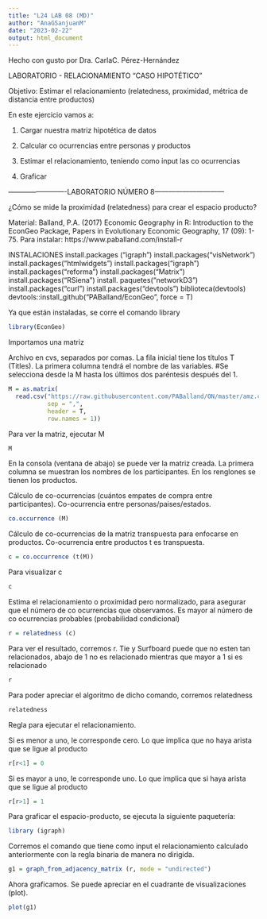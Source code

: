```yaml
---
title: "L24 LAB 08 (MD)"
author: "AnaGSanjuanM"
date: "2023-02-22"
output: html_document
---
```


Hecho con gusto por Dra. CarlaC. Pérez-Hernández

LABORATORIO - RELACIONAMIENTO "CASO HIPOTÉTICO" 

Objetivo: Estimar el relacionamiento (relatedness, proximidad, métrica de distancia entre productos)

En este ejercicio vamos a:

1. Cargar nuestra matriz hipotética de datos

2. Calcular co ocurrencias entre personas y productos 

3. Estimar el relacionamiento, teniendo como input las co ocurrencias

4. Graficar

-------------------------LABORATORIO NÚMERO 8------------------------------

¿Cómo se mide la proximidad (relatedness) para crear el espacio producto?

Material: Balland, P.A. (2017) Economic Geography in R: Introduction to the EconGeo Package, Papers in Evolutionary Economic Geography, 17 (09): 1-75. Para instalar: https://www.paballand.com/install-r

INSTALACIONES
install.packages ("igraph")
install.packages(“visNetwork”)
install.packages(“htmlwidgets”)
install.packages(“igraph”)
install.packages(“reforma”)
install.packages(“Matrix”)
install.packages(“RSiena”)
install. paquetes(“networkD3”)
install.packages(“curl”)
install.packages(“devtools”)
biblioteca(devtools)
devtools::install_github(“PABalland/EconGeo”, force = T)

Ya que están instaladas, se corre el comando library
```r
library(EconGeo)
```

Importamos una matriz

Archivo en cvs, separados por comas. La fila inicial tiene los títulos T (Titles). La primera columna tendrá el nombre de las variables. #Se selecciona desde la M hasta los últimos dos paréntesis después del 1.
```r
M = as.matrix(
  read.csv("https://raw.githubusercontent.com/PABalland/ON/master/amz.csv" , 
           sep = ",", 
           header = T, 
           row.names = 1))
```

Para ver la matriz, ejecutar M
```r
M
```

En la consola (ventana de abajo) se puede ver la matriz creada. La primera columna se muestran los nombres de los participantes. En los renglones se tienen los productos.

Cálculo de co-ocurrencias (cuántos empates de compra entre participantes). Co-ocurrencia entre personas/paises/estados.
```r
co.occurrence (M)
```

Cálculo de co-ocurrencias de la matriz transpuesta para enfocarse en productos. Co-ocurrencia entre productos t es transpuesta.
```r
c = co.occurrence (t(M))
```

Para visualizar c
```r
c
```

Estima el relacionamiento o proximidad pero normalizado, para asegurar que el número de co ocurrencias que observamos. Es mayor al número de co ocurrencias probables (probabilidad condicional)
```r
r = relatedness (c)
```

Para ver el resultado, corremos r. Tie y Surfboard puede que no esten tan relacionados, abajo de  1 no es relacionado mientras que mayor a 1 si es relacionado
```r
r
```

Para poder apreciar el algoritmo de dicho comando, corremos relatedness
```r
relatedness
```

Regla para ejecutar el relacionamiento. 

Si es menor a uno, le corresponde cero. Lo que implica que no haya arista que se ligue al producto
```r
r[r<1] = 0
```

Si es mayor a uno, le corresponde uno. Lo que implica que si haya arista que se ligue al producto
```r
r[r>1] = 1
```

Para graficar el espacio-producto, se ejecuta la siguiente paquetería:
```r
library (igraph)
```

Corremos el comando que tiene como input el relacionamiento calculado anteriormente con la regla binaria de manera no dirigida.
```r
g1 = graph_from_adjacency_matrix (r, mode = "undirected")
```

Ahora graficamos. Se puede apreciar en el cuadrante de visualizaciones (plot).
```r
plot(g1)
```

